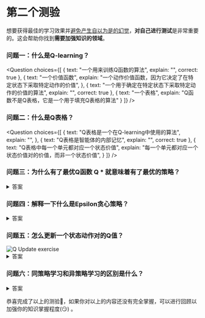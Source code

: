 # 第二个测验

想要获得最佳的学习效果并[避免产生自以为是的幻觉](https://www.coursera.org/lecture/learning-how-to-learn/illusions-of-competence-BuFzf)，**对自己进行测试**是非常重要的。这会帮助你找到**需要加强知识的领域**。


### 问题一：什么是Q-learning？

<Question
	choices={[
		{
			text: "一个用来训练Q函数的算法",
			explain: "",
      correct: true
		},
		{
			text: "一个价值函数",
			explain: "一个动作价值函数，因为它决定了在特定状态下采取特定动作的价值",
		},
    {
			text: "一个用于确定在特定状态下采取特定动作的价值的算法",
			explain: "",
      correct: true
		},
		{
			text: "一个表格",
      explain: "Q函数不是Q表格，它是一个用于填充Q表格的算法"
		}
	]}
/>

### 问题二：什么是Q表格？

<Question
	choices={[
		{
			text: "Q表格是一个在Q-learning中使用的算法",
			explain: "",
		},
		{
			text: "Q表格是智能体的内部记忆",
			explain: "",
      correct: true
		},
    {
			text: "Q表格中每一个单元都对应一个状态价值",
			explain: "每一个单元都对应一个状态价值对的价值，而非一个状态价值",
		}
	]}
/>

### 问题三：为什么有了最优Q函数 Q * 就意味着有了最优的策略？

<details>
<summary>答案</summary>



因为有了最优的Q函数， 我们就知道了在每个状态下应该采取的最优动作，所以这意味着我们有了最优的策略。

<img src="https://huggingface.co/datasets/huggingface-deep-rl-course/course-images/resolve/main/en/unit3/link-value-policy.jpg" alt="link value policy"/>

</details>

### 问题四：解释一下什么是Epsilon贪心策略？

<details>
<summary>答案</summary>
Epsilon贪心策略是一种处理探索和利用平衡问题的方法。



该方法思想为我们定义epsilon ε = 1.0：

- 当概率为*1 — ɛ*时：让智能体进行利用（即智能体选择一个具有最高状态动作对价值的动作）

- 当概率为*ɛ*时：让智能体进行探索（尝试随机动作）

<img src="https://huggingface.co/datasets/huggingface-deep-rl-course/course-images/resolve/main/en/unit3/Q-learning-4.jpg" alt="Epsilon Greedy"/>


</details>

### 问题五：怎么更新一个状态动作对的Q值？

<img src="https://huggingface.co/datasets/huggingface-deep-rl-course/course-images/resolve/main/en/unit3/q-update-ex.jpg" alt="Q Update exercise"/>

<details>
<summary>答案</summary>
<img src="https://huggingface.co/datasets/huggingface-deep-rl-course/course-images/resolve/main/en/unit3/q-update-solution.jpg" alt="Q Update exercise"/>



</details>



### 问题六：同策略学习和异策略学习的区别是什么？

<details>
<summary>答案</summary>
<img src="https://huggingface.co/datasets/huggingface-deep-rl-course/course-images/resolve/main/en/unit3/off-on-4.jpg" alt="On/off policy"/>
</details>



恭喜完成了以上的测验🥳，如果你对以上的内容还没有完全掌握，可以进行回顾以加强你的知识掌握程度(😏) 。

